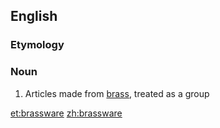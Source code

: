 ==English==

===Etymology===
{{suffix|brass|ware}}

===Noun===
{{en-noun|~}}

# Articles made from [[brass]], treated as a group

[[et:brassware]]
[[zh:brassware]]